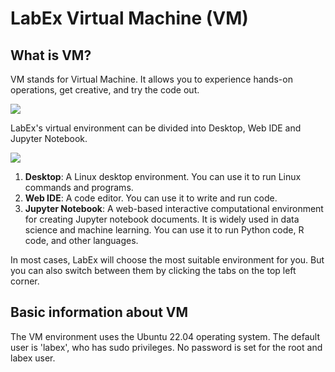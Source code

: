 # LabEx Virtual Machine (VM)

## What is VM?

VM stands for Virtual Machine. It allows you to experience hands-on operations, get creative, and try the code out.

![](.github/assets/vm.png)

LabEx's virtual environment can be divided into Desktop, Web IDE and Jupyter Notebook.

![](.github/assets/select-vm.png)

1. **Desktop**: A Linux desktop environment. You can use it to run Linux commands and programs.
2. **Web IDE**: A code editor. You can use it to write and run code.
3. **Jupyter Notebook**: A web-based interactive computational environment for creating Jupyter notebook documents. It is widely used in data science and machine learning. You can use it to run Python code, R code, and other languages.

In most cases, LabEx will choose the most suitable environment for you. But you can also switch between them by clicking the tabs on the top left corner.

## Basic information about VM

The VM environment uses the Ubuntu 22.04 operating system. The default user is 'labex', who has sudo privileges. No password is set for the root and labex user.

